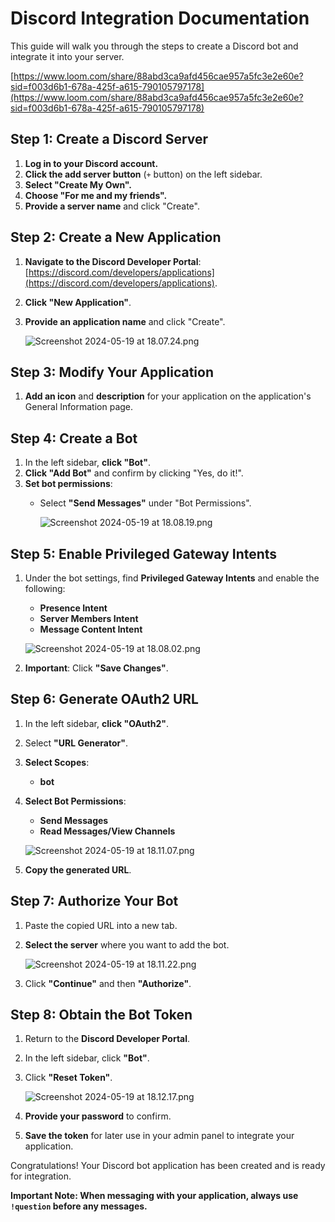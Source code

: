 # Discord Integration Documentation

This guide will walk you through the steps to create a Discord bot and integrate it into your server.

[https://www.loom.com/share/88abd3ca9afd456cae957a5fc3e2e60e?sid=f003d6b1-678a-425f-a615-790105797178](https://www.loom.com/share/88abd3ca9afd456cae957a5fc3e2e60e?sid=f003d6b1-678a-425f-a615-790105797178)

## Step 1: Create a Discord Server

1. **Log in to your Discord account.**
2. **Click the add server button** (`+` button) on the left sidebar.
3. **Select "Create My Own".**
4. **Choose "For me and my friends".**
5. **Provide a server name** and click "Create".

## Step 2: Create a New Application

1. **Navigate to the Discord Developer Portal**: [https://discord.com/developers/applications](https://discord.com/developers/applications).
2. **Click "New Application"**.
3. **Provide an application name** and click "Create".
    
    ![Screenshot 2024-05-19 at 18.07.24.png](../images/Discord%20Integration%20Documentation%209bfa42faffd9448b8e727c5c2d9c32cd/Screenshot_2024-05-19_at_18.07.24.png)
    

## Step 3: Modify Your Application

1. **Add an icon** and **description** for your application on the application's General Information page.

## Step 4: Create a Bot

1. In the left sidebar, **click "Bot"**.
2. **Click "Add Bot"** and confirm by clicking "Yes, do it!".
3. **Set bot permissions**:
    - Select **"Send Messages"** under "Bot Permissions".
        
        ![Screenshot 2024-05-19 at 18.08.19.png](../images/Discord%20Integration%20Documentation%209bfa42faffd9448b8e727c5c2d9c32cd/Screenshot_2024-05-19_at_18.08.19.png)
        

## Step 5: Enable Privileged Gateway Intents

1. Under the bot settings, find **Privileged Gateway Intents** and enable the following:
    - **Presence Intent**
    - **Server Members Intent**
    - **Message Content Intent**
    
    ![Screenshot 2024-05-19 at 18.08.02.png](../images/Discord%20Integration%20Documentation%209bfa42faffd9448b8e727c5c2d9c32cd/Screenshot_2024-05-19_at_18.08.02.png)
    
2. **Important**: Click **"Save Changes"**.

## Step 6: Generate OAuth2 URL

1. In the left sidebar, **click "OAuth2"**.
2. Select **"URL Generator"**.
3. **Select Scopes**:
    - **bot**
4. **Select Bot Permissions**:
    - **Send Messages**
    - **Read Messages/View Channels**
    
    ![Screenshot 2024-05-19 at 18.11.07.png](../images/Discord%20Integration%20Documentation%209bfa42faffd9448b8e727c5c2d9c32cd/Screenshot_2024-05-19_at_18.11.07.png)
    
5. **Copy the generated URL**.

## Step 7: Authorize Your Bot

1. Paste the copied URL into a new tab.
2. **Select the server** where you want to add the bot.
    
    ![Screenshot 2024-05-19 at 18.11.22.png](../images/Discord%20Integration%20Documentation%209bfa42faffd9448b8e727c5c2d9c32cd/Screenshot_2024-05-19_at_18.11.22.png)
    
3. Click **"Continue"** and then **"Authorize"**.

## Step 8: Obtain the Bot Token

1. Return to the **Discord Developer Portal**.
2. In the left sidebar, click **"Bot"**.
3. Click **"Reset Token"**.
    
    ![Screenshot 2024-05-19 at 18.12.17.png](../images/Discord%20Integration%20Documentation%209bfa42faffd9448b8e727c5c2d9c32cd/Screenshot_2024-05-19_at_18.12.17.png)
    
4. **Provide your password** to confirm.
5. **Save the token** for later use in your admin panel to integrate your application.

Congratulations! Your Discord bot application has been created and is ready for integration.

**Important Note: When messaging with your application, always use `!question` before any messages.**
